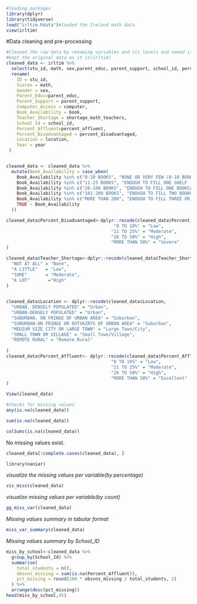 ```r
#loading packages
library(dplyr)
library(tidyverse)
load("irltim.Rdata")#loaded the Ireland math data
view(irltim)
```



#Data cleaning and pre-processing

```r
#Cleaned the raw data by renaming variables and its levels and named it as cleaned_data
#kept the original data as it is(irltim)
cleaned_data <- irltim %>%
  select(stu_id, math, sex,parent_educ, parent_support, school_id, percent_affluent, percent_disadvantaged, computer, book, shortage_math_teachers, location, year) %>%
  rename(
    ID = stu_id,
    Scores = math,
    Gender = sex,
    Parent_Educ=parent_educ,
    Parent_Support = parent_support,
    Computer_Access = computer,
    Book_Availability = book,
    Teacher_Shortage = shortage_math_teachers,
    School_Id = school_id,
    Percent_Affluent=percent_affluent,
    Percent_Disadvantaged = percent_disadvantaged,
    Location = location,
    Year = year
 )


cleaned_data <- cleaned_data %>%
  mutate(Book_Availability = case_when(
    Book_Availability %in% c("0-10 BOOKS", "NONE OR VERY FEW (0-10 BOOKS)") ~ "Few",
    Book_Availability %in% c("11-25 BOOKS", "ENOUGH TO FILL ONE SHELF (11-25 BOOKS)") ~ "Moderate",
    Book_Availability %in% c("26-100 BOOKS", "ENOUGH TO FILL ONE BOOKCASE (26-100 BOOKS)") ~ "Good",
    Book_Availability %in% c("101-200 BOOKS", "ENOUGH TO FILL TWO BOOKCASES (101-200 BOOKS)") ~ "Very Good",
    Book_Availability %in% c("MORE THAN 200", "ENOUGH TO FILL THREE OR MORE BOOKCASES (MORE THAN 200)") ~ "Excellent",
    TRUE ~ Book_Availability
  ))                                      

cleaned_data$Percent_Disadvantaged<-dplyr::recode(cleaned_data$Percent_Disadvantaged,
                                         "0 TO 10%" = "Low",
                                        "11 TO 25%" = "Moderate",
                                        "26 TO 50%" = "High",
                                        "MORE THAN 50%" = "Severe"
)

cleaned_data$Teacher_Shortage<-dplyr::recode(cleaned_data$Teacher_Shortage,
  "NOT AT ALL" = "None",
  "A LITTLE"   = "Low",
  "SOME"       = "Moderate",
  "A LOT"       ="High"
)
                                      

cleaned_data$Location <- dplyr::recode(cleaned_data$Location,
  "URBAN, DENSELY POPULATED" = "Urban",
  "URBAN-DENSELY POPULATED" = "Urban",
  "SUBURBAN, ON FRINGE OF URBAN AREA" = "Suburban",
  "SUBURBAN-ON FRINGE OR OUTSKIRTS OF URBAN AREA" = "Suburban",
  "MEDIUM SIZE CITY OR LARGE TOWN" = "Large Town/City",
  "SMALL TOWN OR VILLAGE" = "Small Town/Village",
  "REMOTE RURAL" = "Remote Rural"
  
)
cleaned_data$Percent_Affluent<- dplyr::recode(cleaned_data$Percent_Affluent,
                                        "0 TO 10%" = "Low",
                                        "11 TO 25%" = "Moderate",
                                        "26 TO 50%" = "High",
                                        "MORE THAN 50%" = "Excellent"
)

View(cleaned_data)
```


```r
#checks for missing values
any(is.na(cleaned_data))
```

```r
sum(is.na(cleaned_data))
```
```r
colSums(is.na(cleaned_data))
```

No missing values exist.

```r
cleaned_data[!complete.cases(cleaned_data), ]
```



```r
library(naniar)
```
*visualize the missing values per variable(by percentage)*
```r
vis_miss(cleaned_data)
```
*visualize missing values per variable(by count)*
```r
gg_miss_var(cleaned_data)
```
*Missing values summary in tabular format*
```r
miss_var_summary(cleaned_data)
```
*Missing values summary by School_ID*
```r
miss_by_school<-cleaned_data %>%
  group_by(School_Id) %>%
  summarise(
    total_students = n(),
    obsvns_missing = sum(is.na(Percent_Affluent)),
    pct_missing = round(100 * obsvns_missing / total_students, 2)
  ) %>%
  arrange(desc(pct_missing)) 
head(miss_by_school,45)
```







